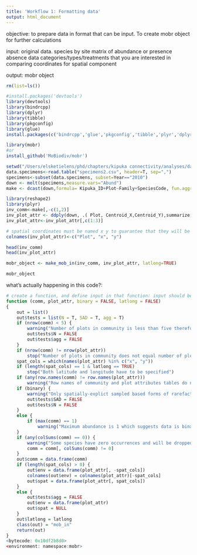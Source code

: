 ```yaml
---
title: 'Workflow 1: Formatting data'
output: html_document
---
```



objective:
to prepare data in format that can be input. To create mobr object for further calculations

input:
original data.
  species by site matrix of abundance or presence absence data
  categories/types/treatments that you are interested in comparing
  coordinates for spatial component

output:
mobr object 

```r

rm(list=ls())

#install.packages('devtools')
library(devtools)
library(bindrcpp)
library(dplyr)
library(tibble)
library(pkgconfig)
library(glue)
install.packages(c('bindrcpp','glue','pkgconfig','tibble','plyr','dplyr'))

library(mobr)
#or
install_github('MoBiodiv/mobr')

```




```r
setwd("/Users/elsketielens/phd/chapters/kipuka connectivity/analyses/data files for R")
data.specimens<-read.table("specimens2.csv", header=T, sep=",")
specimens<-subset(data.specimens, subset=Year=="2010")
down <- melt(specimens,measure.vars="Abund")
make <- dcast(down,formula= Kipuka_ID+Plot~Family+SpeciesCode, fun.aggregate=sum)

library(reshape2)
library(plyr)
inv_comm<-make[,-c(1,2)]
inv_plot_attr <- ddply(down, .( Plot, Centroid_X,Centroid_Y),summarize, Area_ha=mean(Area_ha))
inv_plot_attr<-inv_plot_attr[,c(1:3)]

# spatial coordinates must be named x y to guarantee that they will be recognized as coordinates by the function.
colnames(inv_plot_attr)<-c("Plot", "x", "y")

head(inv_comm)
head(inv_plot_attr)
```



```r
mobr_object <- make_mob_in(inv_comm, inv_plot_attr, latlong=TRUE)

mobr_object
```


what's actually happening in this code?:
```r

# create a function, and define input in that function: input should be a species by site matrix, a matrix with plot attributes in the form of rows with sites and a column with treatment/category/type and two columns that contain spatial coordinates. You can specify whether these are lat long. 
function (comm, plot_attr, binary = FALSE, latlong = FALSE) 
{
    out = list()
    out$tests = list(N = T, SAD = T, agg = T)
    if (nrow(comm) < 5) {
        warning("Number of plots in community is less than five therefore only individual rarefaction will be computed")
        out$tests$N = FALSE
        out$tests$agg = FALSE
    }
    if (nrow(comm) != nrow(plot_attr)) 
        stop("Number of plots in community does not equal number of plots in plot attribute table")
    spat_cols = which(names(plot_attr) %in% c("x", "y"))
    if (length(spat_cols) == 1 & latlong == TRUE) 
        stop("Both latitude and longitude have to be specified")
    if (any(row.names(comm) != row.names(plot_attr))) 
        warning("Row names of community and plot attributes tables do not match")
    if (binary) {
        warning("Only spatially-explict sampled based forms of rarefaction can be computed on binary data")
        out$tests$SAD = FALSE
        out$tests$N = FALSE
    }
    else {
        if (max(comm) == 1) 
            warning("Maximum abundance is 1 which suggests data is binary, change the binary argument to TRUE")
    }
    if (any(colSums(comm) == 0)) {
        warning("Some species have zero occurrences and will be dropped from the community table")
        comm = comm[, colSums(comm) != 0]
    }
    out$comm = data.frame(comm)
    if (length(spat_cols) > 0) {
        out$env = data.frame(plot_attr[, -spat_cols])
        colnames(out$env) = colnames(plot_attr)[-spat_cols]
        out$spat = data.frame(plot_attr[, spat_cols])
    }
    else {
        out$tests$agg = FALSE
        out$env = data.frame(plot_attr)
        out$spat = NULL
    }
    out$latlong = latlong
    class(out) = "mob_in"
    return(out)
}
<bytecode: 0x10df2b8d0>
<environment: namespace:mobr>



```